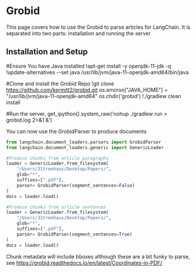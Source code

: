 # Grobid

This page covers how to use the Grobid to parse articles for LangChain.
It is separated into two parts: installation and running the server

## Installation and Setup
#Ensure You have Java installed
!apt-get install -y openjdk-11-jdk -q
!update-alternatives --set java /usr/lib/jvm/java-11-openjdk-amd64/bin/java

#Clone and install the Grobid Repo
!git clone https://github.com/kermitt2/grobid.git
os.environ["JAVA_HOME"] = "/usr/lib/jvm/java-11-openjdk-amd64"
os.chdir('grobid')
!./gradlew clean install

#Run the server, 
get_ipython().system_raw('nohup ./gradlew run > grobid.log 2>&1 &')

You can now use the GrobidParser to produce documents
```python
from langchain.document_loaders.parsers import GrobidParser
from langchain.document_loaders.generic import GenericLoader

#Produce chunks from article paragraphs
loader = GenericLoader.from_filesystem(
    "/Users/31treehaus/Desktop/Papers/",
    glob="*",
    suffixes=[".pdf"],
    parser= GrobidParser(segment_sentences=False)
)
docs = loader.load()

#Produce chunks from article sentences
loader = GenericLoader.from_filesystem(
    "/Users/31treehaus/Desktop/Papers/",
    glob="*",
    suffixes=[".pdf"],
    parser= GrobidParser(segment_sentences=True)
)
docs = loader.load()
```
Chunk metadata will include bboxes although these are a bit funky to parse, see https://grobid.readthedocs.io/en/latest/Coordinates-in-PDF/
